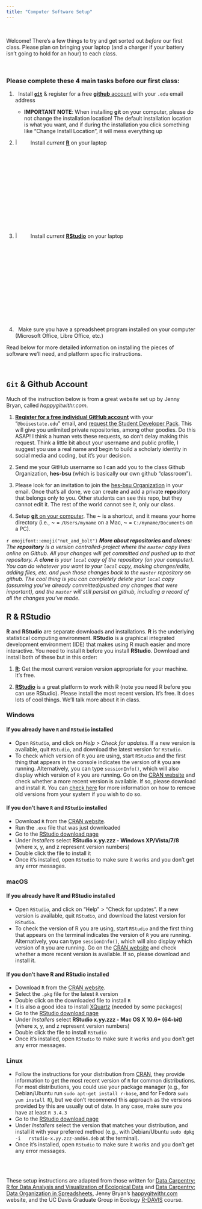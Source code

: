 ```yaml
---
title: "Computer Software Setup"
---
```


<br>

Welcome! There's a few things to try and get sorted out *before* our first class. Please plan on bringing your laptop (and a charger if your battery isn't going to hold for an hour) to each class.

<br>

### Please complete these 4 main tasks before our first class:

 1. <i class="fa fa-github fa-2x" aria-hidden="true"></i> &nbsp; Install [**`git`**](https://git-scm.com/downloads) & register for a free [**github** account](https://github.com/) with your `.edu` email address
    - **IMPORTANT NOTE**: When installing **git** on your computer, please do not change the installation location! The default installation location is what you want, and if during the installation you click something like "Change Install Location", it will mess everything up
 
 2. <img src="img/R_logo.png" alt="R" width = "6%"> &nbsp; Install *current* [**R**](https://cran.rstudio.com/) on your laptop
 
 3. <img src="img/Rstudio_icon.png" alt="RStudio" width = "6%"> &nbsp; Install *current* [**RStudio**](https://www.rstudio.com/products/rstudio/download/) on your laptop
 
 4. <i class="fa fa-table fa-2x" aria-hidden="true"></i> &nbsp; Make sure you have a spreadsheet program installed on your computer (Microsoft Office, Libre Office, etc.)

Read below for more detailed information on installing the pieces of software we'll need, and platform specific instructions.

<br>

## `Git` & **Github** Account

Much of the instruction below is from a great website set up by Jenny Bryan, called *happygitwithr.com*.

 1. **[Register for a free individual GitHub account](https://github.com/)** with your "`@boisestate.edu`" email, and [request the Student Developer Pack](https://education.github.com/pack). This will give you unlimited private repositories, among other goodies. Do this ASAP! I think a human vets these requests, so don’t delay making this request. Think a little bit about your username and public profile, I suggest you use a real name and begin to build a scholarly identity in social media and coding, but it’s your decision.
 
 2. Send me your GitHub username so I can add you to the class Github Organization, **hes-bsu** (which is basically our own github "classroom").
 
 3. Please look for an invitation to join the [hes-bsu Organization](https://github.com/hes-bsu) in your email. Once that's all done, we can create and add a private **repo**sitory that belongs only to you. Other students can see this repo, but they cannot edit it. The rest of the world cannot see it, only our class.
 
 4. Setup [**git** on your computer](http://happygitwithr.com/install-git.html). The **~** is a shortcut, and it means your home directory (i.e., **~** = `/Users/myname` on a Mac, **~** = `C:/myname/Documents` on a PC).
 
`r emojifont::emoji("nut_and_bolt")` *__More about repositories and clones__: The __repository__ is a version controlled-project where the `master` copy lives online on Github. All your changes will get committed and pushed up to that repository. A __clone__ is your `local` copy of the repository (on your computer). You can do whatever you want to your `local` copy, making changes/edits, adding files, etc. and `push` those changes back to the `master` repository on github. The cool thing is you can completely delete your `local` copy (assuming you've already committed/pushed any changes that were important), and the `master` will still persist on github, including a record of all the changes you've made.*

## R & RStudio

**R** and **RStudio** are separate downloads and installations. **R** is the underlying statistical computing environment. **RStudio** is a graphical integrated development environment (IDE) that makes using R much easier and more interactive. You need to install `R` before you install **RStudio**. Download and install both of these but in this order:

 1. [**R**](http://cran.rstudio.com/): Get the most current version version appropriate for your machine. It's free.

 2. [**RStudio**](http://www.rstudio.com/products/rstudio/download/) is a great platform to work with R (note you need R before you can use RStudio). Please install the most recent version. It's free. It does lots of cool things. We'll talk more about it in class.

### Windows


#### If you already have `R` and `RStudio` installed

* Open `RStudio`, and click on *Help* > *Check for updates*. If a new version is
	available, quit `RStudio`, and download the latest version for `RStudio`.
* To check which version of `R` you are using, start `RStudio` and the first thing
  that appears in the console indicates the version of `R` you are
  running. Alternatively, you can type `sessionInfo()`, which will also display
  which version of `R` you are running. Go on
  the [CRAN website](https://cran.r-project.org/bin/windows/base/) and check
  whether a more recent version is available. If so, please download and install
  it. You can [check here](https://cran.r-project.org/bin/windows/base/rw-FAQ.html#How-do-I-UNinstall-R_003f) for
  more information on how to remove old versions from your system if you wish to do so.

#### If you don't have `R` and `RStudio` installed

* Download `R` from
  the [CRAN website](http://cran.r-project.org/bin/windows/base/release.htm).
* Run the `.exe` file that was just downloaded
* Go to the [RStudio download page](https://www.rstudio.com/products/rstudio/download/#download)
* Under *Installers* select **RStudio x.yy.zzz - Windows
  XP/Vista/7/8** (where x, y, and z represent version numbers)
* Double click the file to install it
* Once it's installed, open `RStudio` to make sure it works and you don't get any
  error messages.

### macOS


#### If you already have R and RStudio installed

* Open `RStudio`, and click on "Help" > "Check for updates". If a new version is
	available, quit `RStudio`, and download the latest version for `RStudio`.
* To check the version of R you are using, start `RStudio` and the first thing
  that appears on the terminal indicates the version of `R` you are running. Alternatively, you can type `sessionInfo()`, which will also display which version of `R` you are running. Go on
  the [CRAN website](https://cran.r-project.org/bin/macosx/) and check
  whether a more recent version is available. If so, please download and install
  it.

#### If you don't have R and RStudio installed

* Download `R` from
  the [CRAN website](http://cran.r-project.org/bin/macosx).
* Select the `.pkg` file for the latest `R` version
* Double click on the downloaded file to install `R`
* It is also a good idea to install [XQuartz](https://www.xquartz.org/) (needed
  by some packages)
* Go to the [RStudio download page](https://www.rstudio.com/products/rstudio/download/#download)
* Under *Installers* select **RStudio x.yy.zzz - Mac OS X 10.6+ (64-bit)**
  (where x, y, and z represent version numbers)
* Double click the file to install `RStudio`
* Once it's installed, open `RStudio` to make sure it works and you don't get any
  error messages.


### Linux

* Follow the instructions for your distribution
  from [CRAN](https://cloud.r-project.org/bin/linux), they provide information
  to get the most recent version of `R` for common distributions. For most
  distributions, you could use your package manager (e.g., for Debian/Ubuntu run
  `sudo apt-get install r-base`, and for Fedora `sudo yum install R`), but we
  don't recommend this approach as the versions provided by this are
  usually out of date. In any case, make sure you have at least `R 3.4.3`
* Go to the
  [RStudio download page](https://www.rstudio.com/products/rstudio/download/#download)
* Under *Installers* select the version that matches your distribution, and
  install it with your preferred method (e.g., with Debian/Ubuntu `sudo dpkg -i
  rstudio-x.yy.zzz-amd64.deb` at the terminal).
* Once it's installed, open `RStudio` to make sure it works and you don't get any
  error messages.
  
<br>
<br>

These setup instructions are adapted from those written for [Data Carpentry: R for Data Analysis and Visualization of Ecological Data](http://www.datacarpentry.org/R-ecology-lesson/) and [Data Carpentry: Data Organization in Spreadsheets](http://www.datacarpentry.org/spreadsheet-ecology-lesson/), Jenny Bryan's [happygitwithr.com](http://happygitwithr.com/) website, and the UC Davis Graduate Group in Ecology [R-DAVIS](https://gge-ucd.github.io/R-DAVIS/index.html) course.
